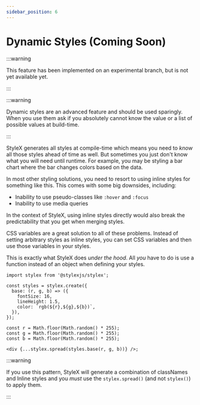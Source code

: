 ```yaml
---
sidebar_position: 6
---
```


# Dynamic Styles (Coming Soon)

:::warning

This feature has been implemented on an experimental branch, but is not yet
available yet.

:::

:::warning

Dynamic styles are an advanced feature and should be used sparingly. When you
use them ask if you absolutely cannot know the value or a list of possible
values at build-time.

:::

StyleX generates all styles at compile-time which means you need to _know_ all
those styles ahead of time as well. But sometimes you just don't know what you
will need until runtime. For example, you may be styling a bar chart where the
bar changes colors based on the data.

In most other styling solutions, you need to resort to using inline styles for
something like this. This comes with some big downsides, including:

- Inability to use pseudo-classes like `:hover` and `:focus`
- Inability to use media queries

In the context of StyleX, using inline styles directly would also break the
predictability that you get when merging styles.

CSS variables are a great solution to all of these problems. Instead of setting
arbitrary styles as inline styles, you can set CSS variables and then use those
variables in your styles.

This is exactly what StyleX does _under the hood_. All _you_ have to do is use a
function instead of an object when defining your styles.

```tsx
import stylex from '@stylexjs/stylex';

const styles = stylex.create({
  base: (r, g, b) => ({
    fontSize: 16,
    lineHeight: 1.5,
    color: `rgb(${r},${g},${b})`,
  }),
});

const r = Math.floor(Math.random() * 255);
const g = Math.floor(Math.random() * 255);
const b = Math.floor(Math.random() * 255);

<div {...stylex.spread(styles.base(r, g, b))} />;
```

:::warning

If you use this pattern, StyleX will generate a combination of classNames and
Inline styles and you _must_ use the `stylex.spread()` (and not `stylex()`) to
apply them.

:::
